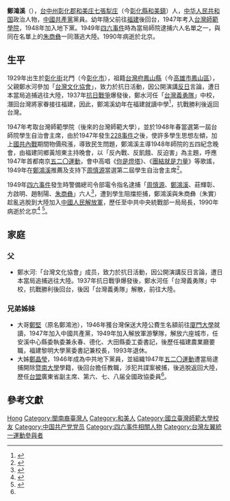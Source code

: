 {{Infobox officeholder|姓名=郑鸿溪|出生日期=1929年|出生地点={{TWN-JPN}}[[台中州|台中州]][[彰化街|彰化街]]北門<br>（今[[彰化市|彰化市]]）|逝世日期=1990年|逝世地点={{PRC}}北京市|政党={{CPC}}|效忠={{PRC}}|服役=[[File:People's_Liberation_Army_Flag_of_the_People's_Republic_of_China.svg|22px]] [[中国人民解放军|中国人民解放军]]|籍贯=[[台中州|台中州]][[彰化郡|彰化郡]][[和美街|和美庄]][[七張犁庄|七張犁庄]]（今[[彰化縣|彰化縣]][[和美鎮|和美鎮]]）|父母=郑水河（父）|亲属=郑坚（兄）
郑晶莹（姊）|母校=[[台湾师范学院|台湾师范学院]]}}
'''鄭鴻溪'''（{{bd|1929年||1990年}}），[[台中州|台中州]][[彰化郡|彰化郡]][[和美街|和美庄]][[七張犁庄|七張犁庄]]（今[[彰化縣|彰化縣]][[和美鎮|和美鎮]]）人，[[中华人民共和国|中华人民共和国]]政治人物，[[中國共產黨|中國共產黨]]黨員。幼年隨父前往[[福建|福建]]後回台，1947年考入[[台灣師範學院|台灣師範學院]]，1948年加入地下黨。1949年[[四六事件|四六事件]]時為當局師院逮捕六人名單之一，與同在名單上的[[朱商彝|朱商彝]]一同潛逃大陸。1990年病逝於北京。

== 生平 ==
1929年出生於[[彰化街|彰化街]]北門（今[[彰化市|彰化市]]），祖籍[[台灣府|台灣府]][[鳳山縣_(清治時期)|鳳山縣]]（今[[高雄市|高雄市]][[鳳山區|鳳山區]]），父親鄭水河參加「[[台灣文化協會|台灣文化協會]]」，致力於抗日活動，因公開演講[[反日|反日]]言論，遭日本當局追捕逃往大陸，1937年[[抗日戰爭|抗日戰爭]]爆發後，鄭水河任「[[台灣義勇隊|台灣義勇隊]]」中校，潛回台灣將家眷接往福建，因此，鄭鴻溪幼年在福建就讀中學<ref name="observer">{{cite news|url=http://www.observer-taipei.com/article.php?id=206|title=鄭堅：一個台灣郎的中國夢|publisher=觀察雜誌|author=曾宗偉|accessdate=2016-11-17|archive-date=2016-11-18|archive-url=https://web.archive.org/web/20161118101414/http://www.observer-taipei.com/article.php?id=206|dead-url=no}}</ref>，抗戰勝利後返回台灣。

1947年考取台灣師範學院（後來的台灣師範大學），並於1948年春當選第一屆台師院學生自治會主席，由於1947年發生[[228事件|228事件]]之後，使許多學生思想左傾，加上[[国共内战|國共內戰]]期間物價飛漲，導致民生問題，鄭鴻溪主導1948年師院的五四紀念晚會，由福建同鄉黃旭東主持晚會，以「反內戰、反飢餓、反迫害」為主題，呼應1947年首都南京[[五二〇運動|五二〇運動]]，會中高唱《[[你是燈塔|你是燈塔]]》、《[[团结就是力量_(歌曲)|團結就是力量]]》等歌謠，1949年在[[鄭鴻溪|鄭鴻溪]]推薦及支持下[[周慎源|周慎源]]當選第二屆學生自治會主席<ref>{{Cite book |title=《台灣學運報告:1945~1949》| author=藍博洲|publisher=印刻文學|date=2015-05-19}}</ref>。

1949年[[四六事件|四六事件]]發生時警備總司令部電令指名逮捕「[[周慎源|周慎源]]、[[鄭鴻溪|鄭鴻溪]]、莊輝彰、方啟明、趙制陽、[[朱商彝|朱商彝]]」六人<ref>{{cite document|title=台灣省警備總司令部特字第貳號代電|publisher=台灣省主席陳誠|date=1947-04-06}}</ref>，遭到學生阻擋拒捕，鄭鴻溪與朱商彝（朱實）趁亂逃脫到大陸加入[[中國人民解放軍|中國人民解放軍]]，歷任至中共中央統戰部一局局長，1990年病逝於北京<ref>{{cite news|title=黃旭東先生的臺灣情|publisher=《臺聲》雜誌|author=盧俊傑|date=2013-12-20}}</ref> <ref>{{Cite book |title=《一九四六被遺忘的台籍青年》| author=鐘明宏|publisher=沐風文化|date=2014-11-03}}</ref>。

== 家庭 ==
=== 父 ===
* 鄭水河:「台灣文化協會」成员，致力於抗日活動，因公開演講反日言論，遭日本當局追捕逃往大陸。1937年抗日戰爭爆發後，鄭水河任「台灣義勇隊」中校，抗戰勝利後回台，後因「台灣義勇隊」解散，前往大陸。

=== 兄弟姊妹 ===
* 大哥[[郑坚_(1927年)|鄭堅]]（原名鄭鴻池），1946年獲台灣保送大陸公費生名額前往[[厦门大学|廈門大學]]就讀，1947年加入中國共產黨，1949年加入解放軍游擊隊，解放六座城市，任安溪中心縣委執委兼永春、德化、大田縣委工委書記，後歷任福建農業廳要職，福建黎明大學黨委書記兼校長，1993年退休。
* 大姊[[鄭晶瑩|鄭晶瑩]]，1946年成為中共地下黨員，並組織1947年[[五二〇運動|五二〇運動]]遭當局逮捕開除[[暨南大學|暨南大學]]學籍，後回台擔任教職，涉犯共諜案被捕，後逃脫返回大陸，歷任[[台湾民主自治同盟|台盟]]廣東省副主席、第六、七、八届全國政協委員<ref name="observer" />。

== 參考文獻 ==
{{reflist}}

{{Authority control}}
{{DEFAULTSORT:Zheng郑}}
[[Category:郑姓|Hong]]
[[Category:閩南裔臺灣人|Category:閩南裔臺灣人]]
[[Category:和美人|Category:和美人]]
[[Category:國立臺灣師範大學校友|Category:國立臺灣師範大學校友]]
[[Category:中国共产党党员|Category:中国共产党党员]]
[[Category:四六事件相關人物|Category:四六事件相關人物]]
[[Category:台灣左翼統一運動參與者|Category:台灣左翼統一運動參與者]]